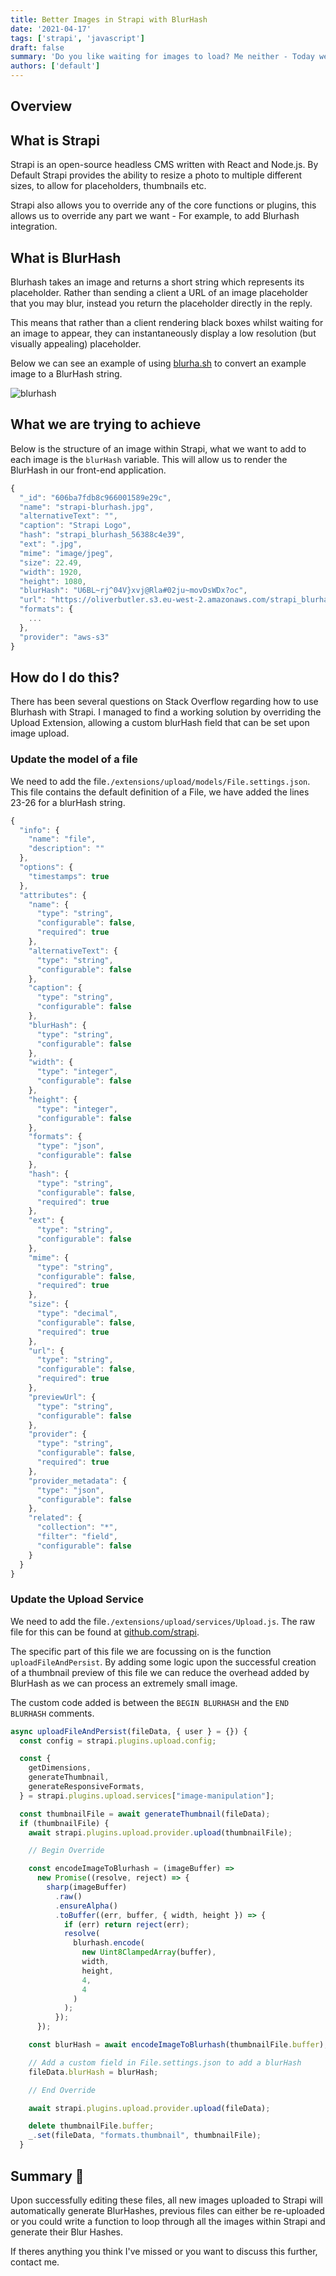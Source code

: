```yaml
---
title: Better Images in Strapi with BlurHash
date: '2021-04-17'
tags: ['strapi', 'javascript']
draft: false
summary: 'Do you like waiting for images to load? Me neither - Today were going to look at how to implement BlurHash in Strapi.'
authors: ['default']
---
```


## Overview

<TOCInline toc={props.toc} exclude="Overview" toHeading={2} />

## What is Strapi

Strapi is an open-source headless CMS written with React and Node.js. By Default Strapi provides the ability to resize a photo to multiple different sizes, to allow for placeholders, thumbnails etc.

Strapi also allows you to override any of the core functions or plugins, this allows us to override any part we want - For example, to add Blurhash integration.

## What is BlurHash

Blurhash takes an image and returns a short string which represents its placeholder. Rather than sending a client a URL of an image placeholder that you may blur, instead you return the placeholder directly in the reply.

This means that rather than a client rendering black boxes whilst waiting for an image to appear, they can instantaneously display a low resolution (but visually appealing) placeholder.

Below we can see an example of using [blurha.sh](https://blurha.sh) to convert an example image to a BlurHash string.

![blurhash](/static/images/strapi-blurhash/blurhash-hlf.png)

<Gif url="https://media.giphy.com/media/zIwIWQx12YNEI/source.gif" caption="No no. BlurHash. 🪄" />

## What we are trying to achieve

Below is the structure of an image within Strapi, what we want to add to each image is the `blurHash` variable. This will allow us to render the BlurHash in our front-end application.

```javascript
{
  "_id": "606ba7fdb8c966001589e29c",
  "name": "strapi-blurhash.jpg",
  "alternativeText": "",
  "caption": "Strapi Logo",
  "hash": "strapi_blurhash_56388c4e39",
  "ext": ".jpg",
  "mime": "image/jpeg",
  "size": 22.49,
  "width": 1920,
  "height": 1080,
  "blurHash": "U6BL~rj^04V}xvj@Rla#02ju~movDsWDx?oc",
  "url": "https://oliverbutler.s3.eu-west-2.amazonaws.com/strapi_blurhash_56388c4e39.jpg",
  "formats": {
    ...
  },
  "provider": "aws-s3"
}
```

## How do I do this?

There has been several questions on Stack Overflow regarding how to use Blurhash with Strapi. I managed to find a working solution by overriding the Upload Extension, allowing a custom blurHash field that can be set upon image upload.

### Update the model of a file

We need to add the file`./extensions/upload/models/File.settings.json`. This file contains the default definition of a File, we have added the lines 23-26 for a blurHash string.

```javascript
{
  "info": {
    "name": "file",
    "description": ""
  },
  "options": {
    "timestamps": true
  },
  "attributes": {
    "name": {
      "type": "string",
      "configurable": false,
      "required": true
    },
    "alternativeText": {
      "type": "string",
      "configurable": false
    },
    "caption": {
      "type": "string",
      "configurable": false
    },
    "blurHash": {
      "type": "string",
      "configurable": false
    },
    "width": {
      "type": "integer",
      "configurable": false
    },
    "height": {
      "type": "integer",
      "configurable": false
    },
    "formats": {
      "type": "json",
      "configurable": false
    },
    "hash": {
      "type": "string",
      "configurable": false,
      "required": true
    },
    "ext": {
      "type": "string",
      "configurable": false
    },
    "mime": {
      "type": "string",
      "configurable": false,
      "required": true
    },
    "size": {
      "type": "decimal",
      "configurable": false,
      "required": true
    },
    "url": {
      "type": "string",
      "configurable": false,
      "required": true
    },
    "previewUrl": {
      "type": "string",
      "configurable": false
    },
    "provider": {
      "type": "string",
      "configurable": false,
      "required": true
    },
    "provider_metadata": {
      "type": "json",
      "configurable": false
    },
    "related": {
      "collection": "*",
      "filter": "field",
      "configurable": false
    }
  }
}
```

### Update the Upload Service

We need to add the file`./extensions/upload/services/Upload.js`. The raw file for this can be found at [github.com/strapi](https://github.com/strapi/strapi/blob/e65ad58d2c9a09be9622f8cab5d5f619886d0a8b/packages/strapi-plugin-upload/services/Upload.js#L145).

The specific part of this file we are focussing on is the function `uploadFileAndPersist`. By adding some logic upon the successful creation of a thumbnail preview of this file we can reduce the overhead added by BlurHash as we can process an extremely small image.

The custom code added is between the `BEGIN BLURHASH` and the `END BLURHASH` comments.

```javascript
async uploadFileAndPersist(fileData, { user } = {}) {
  const config = strapi.plugins.upload.config;

  const {
    getDimensions,
    generateThumbnail,
    generateResponsiveFormats,
  } = strapi.plugins.upload.services["image-manipulation"];

  const thumbnailFile = await generateThumbnail(fileData);
  if (thumbnailFile) {
    await strapi.plugins.upload.provider.upload(thumbnailFile);

    // Begin Override

    const encodeImageToBlurhash = (imageBuffer) =>
      new Promise((resolve, reject) => {
        sharp(imageBuffer)
          .raw()
          .ensureAlpha()
          .toBuffer((err, buffer, { width, height }) => {
            if (err) return reject(err);
            resolve(
              blurhash.encode(
                new Uint8ClampedArray(buffer),
                width,
                height,
                4,
                4
              )
            );
          });
      });

    const blurHash = await encodeImageToBlurhash(thumbnailFile.buffer);

    // Add a custom field in File.settings.json to add a blurHash
    fileData.blurHash = blurHash;

    // End Override

    await strapi.plugins.upload.provider.upload(fileData);

    delete thumbnailFile.buffer;
    _.set(fileData, "formats.thumbnail", thumbnailFile);
  }
```

## Summary 🎉

Upon successfully editing these files, all new images uploaded to Strapi will automatically generate BlurHashes, previous files can either be re-uploaded or you could write a function to loop through all the images within Strapi and generate their Blur Hashes.

If theres anything you think I've missed or you want to discuss this further, contact me.

<Gif url="https://media.giphy.com/media/g9582DNuQppxC/source.gif" caption="Congratulations 🎉" />

